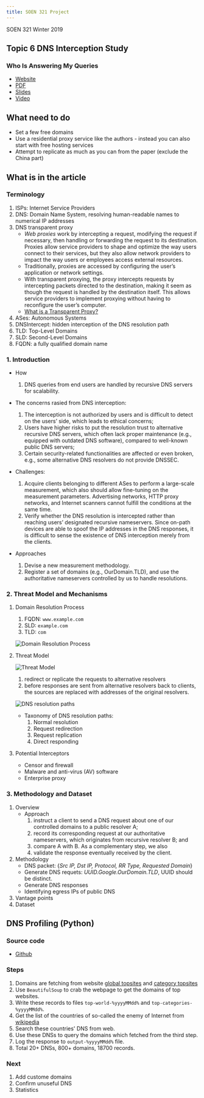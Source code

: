 ```yaml
---
title: SOEN 321 Project
---
```



SOEN 321 Winter 2019

## Topic 6 DNS Interception Study

### Who Is Answering My Queries
* [Website](https://www.usenix.org/conference/usenixsecurity18/presentation/liu-baojun)
* [PDF](https://www.usenix.org/system/files/conference/usenixsecurity18/sec18-liu_0.pdf)
* [Slides](https://www.usenix.org/sites/default/files/conference/protected-files/security18_slides_liu.pdf)
* [Video](https://www.youtube.com/watch?v=jp1ktGTUOQs)

## What need to do
* Set a few free domains
* Use a residential proxy service like the authors - instead you can also start with free hosting services
* Attempt to replicate as much as you can from the paper (exclude the China part)
    
## What is in the article


### Terminology
1. ISPs: Internet Service Providers
2. DNS: Domain Name System, resolving human-readable names to numerical IP addresses
3. DNS transparent proxy
    * _Web proxies_ work by intercepting a request, modifying the request if necessary, then handling or forwarding the request to its destination. Proxies allow service providers to shape and optimize the way users connect to their services, but they also allow network providers to impact the way users or employees access external resources.
    * Traditionally, proxies are accessed by configuring the user’s application or network settings. 
    * With transparent proxying, the proxy intercepts requests by intercepting packets directed to the destination, making it seem as though the request is handled by the destination itself. This allows service providers to implement proxying without having to reconfigure the user’s computer.
    * [What is a Transparent Proxy?](https://www.maxcdn.com/one/visual-glossary/transparent-proxy/)
4. ASes: Autonomous Systems
5. DNSIntercept: hidden interception of the DNS resolution path
6. TLD: Top-Level Domains
7. SLD: Second-Level Domains
8. FQDN: a fully qualified domain name

### 1. Introduction

* How
    1. DNS queries from end users are handled by recursive DNS servers for scalability.

* The concerns rasied from DNS interception:
    1. The interception is not authorized by users and is difficult to detect on the users’ side, which leads to ethical concerns;
    2. Users have higher risks to put the resolution trust to alternative recursive DNS servers, which often lack proper maintenance (e.g., equipped with outdated DNS software), compared to well-known public DNS servers;
    3. Certain security-related functionalities are affected or even broken, e.g., some alternative DNS resolvers do not provide DNSSEC.

* Challenges:
    1. Acquire clients belonging to different ASes to perform a large-scale measurement, which also should allow fine-tuning on the measurement parameters. Advertising networks, HTTP proxy networks, and Internet scanners cannot fulfill the conditions at the same time. 
    2. Verify whether the DNS resolution is intercepted rather than reaching users’ designated recursive nameservers. Since on-path devices are able to spoof the IP addresses in the DNS responses, it is difficult to sense the existence of DNS interception merely from the clients.

* Approaches
    1. Devise a new measurement methodology.
    2. Register a set of domains (e.g., OurDomain.TLD), and use the authoritative nameservers controlled by us to handle resolutions.

### 2. Threat Model and Mechanisms

1. Domain Resolution Process
    1. FQDN: `www.example.com`
    2. SLD: `example.com`
    3. TLD: `com`

    ![Domain Resolution Process](/assets/SOEN321/DRP.png)

2. Threat Model

    ![Threat Model](/assets/SOEN321/DRP_TM.png)
    
    1. redirect or replicate the requests to alternative resolvers
    2. before responses are sent from alternative resolvers back to clients, the sources are replaced with addresses of the original resolvers.

    ![DNS resolution paths](/assets/SOEN321/DNSRP.png)
    * Taxonomy of DNS resolution paths:
        1. Normal resolution
        2. Request redirection
        3. Request replication
        4. Direct responding

3. Potential Interceptors
    * Censor and firewall
    * Malware and anti-virus (AV) software
    * Enterprise proxy

### 3. Methodology and Dataset

1. Overview
    * Approach
        1. instruct a client to send a DNS request about one of our controlled domains to a public resolver A;
        2. record its corresponding request at our authoritative nameservers, which originates from recursive resolver B; and
        3. compare A with B. As a complementary step, we also
        4. validate the response eventually received by the client.
2. Methodology
    * DNS packet: {_Src IP, Dst IP, Protocol, RR Type, Requested Domain_}
    * Generate DNS requets: _UUID.Google.OurDomain.TLD_, UUID should be distinct.
    * Generate DNS responses
    * Identifying egress IPs of public DNS
3. Vantage points
4. Dataset

## DNS Profiling (Python)

### Source code
* [Github](https://github.com/lingt-xyz/Information-Systems-Security)

### Steps

1. Domains are fetching from website [global topsites](https://www.alexa.com/topsites) and [category topsites](https://www.alexa.com/topsites/category)
2. Use `BeautifulSoup` to crab the webpage to get the domains of top websites.
3. Write these records to files `top-world-%yyyyMMdd%` and `top-categories-%yyyyMMdd%`.
4. Get the list of the countries of so-called the enemy of Internet from [wikipedia](https://en.wikipedia.org/wiki/Internet_censorship_and_surveillance_by_country)
6. Search these countries' DNS from web.
7. Use these DNSs to query the domains which fetched from the third step.
8. Log the response to `output-%yyyyMMdd%` file.
9. Total $20+$ DNSs, $800+$ domains, $18700$ records.

### Next

1. Add custome domains
2. Confirm unuseful DNS
3. Statistics
